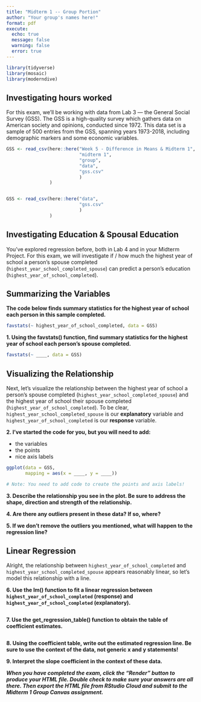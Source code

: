 ```yaml
---
title: "Midterm 1 -- Group Portion"
author: "Your group's names here!"
format: pdf 
execute: 
  echo: true
  message: false
  warning: false
  error: true
---
```


```r
library(tidyverse)
library(mosaic)
library(moderndive)
```

## Investigating hours worked

For this exam, we'll be working with data from Lab 3 --- the General Social Survey (GSS). The GSS is a high-quality survey which gathers data on American society and opinions, conducted since 1972. This data set is a sample of 500 entries from the GSS, spanning years 1973-2018, including demographic markers and some economic variables.

```r
GSS <- read_csv(here::here("Week 5 - Difference in Means & Midterm 1", 
                           "midterm 1",
                           "group", 
                           "data",
                           "gss.csv"
                           )
                )


GSS <- read_csv(here::here("data", 
                           "gss.csv"
                           )
                )
```

## Investigating Education & Spousal Education

You've explored regression before, both in Lab 4 and in your Midterm Project. For this exam, we will investigate if / how much the highest year of school a person's spouse completed (`highest_year_school_completed_spouse`) can predict a person's education (`highest_year_of_school_completed`).

## Summarizing the Variables

**The code below finds summary statistics for the highest year of school each person in this sample completed.**

```r
favstats(~ highest_year_of_school_completed, data = GSS)
```

**1. Using the favstats() function, find summary statistics for the highest year of school each person's spouse completed.**

```r
favstats(~ ____, data = GSS)
```

## Visualizing the Relationship

Next, let's visualize the relationship between the highest year of school a person's spouse completed (`highest_year_school_completed_spouse`) and the highest year of school their spouse completed (`highest_year_of_school_completed`). To be clear, `highest_year_school_completed_spouse` is our **explanatory** variable and `highest_year_of_school_completed` is our **response** variable.

**2. I've started the code for you, but you will need to add:**

-   the variables
-   the points
-   nice axis labels

```r
ggplot(data = GSS, 
       mapping = aes(x = ____, y = ____)) 

# Note: You need to add code to create the points and axis labels!
```

**3. Describe the relationship you see in the plot. Be sure to address the shape, direction and strength of the relationship.**

**4. Are there any outliers present in these data? If so, where?**

**5. If we don't remove the outliers you mentioned, what will happen to the regression line?**

## Linear Regression

Alright, the relationship between `highest_year_of_school_completed` and `highest_year_school_completed_spouse` appears reasonably linear, so let's model this relationship with a line.

**6. Use the lm() function to fit a linear regression between `highest_year_of_school_completed` (response) and `highest_year_of_school_completed` (explanatory).**

```r



```

**7. Use the get_regression_table() function to obtain the table of coefficient estimates.**

```r



```

**8. Using the coefficient table, write out the estimated regression line. Be sure to use the context of the data, not generic x and y statements!**

**9. Interpret the slope coefficient in the context of these data.**

***When you have completed the exam, click the "Render" button to produce your HTML file. Double check to make sure your answers are all there. Then export the HTML file from RStudio Cloud and submit to the Midterm 1 Group Canvas assignment.***
